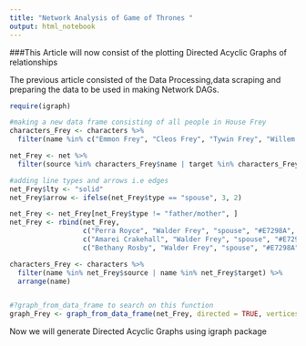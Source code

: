 ```yaml
---
title: "Network Analysis of Game of Thrones "
output: html_notebook
---
```



###This Article will now consist of the plotting Directed Acyclic Graphs of relationships 

The previous article consisted of the Data Processing,data scraping and preparing the data to be used in making Network DAGs.

```r
require(igraph)

```
```r
#making a new data frame consisting of all people in House Frey
characters_Frey <- characters %>%
  filter(name %in% c("Emmon Frey", "Cleos Frey", "Tywin Frey", "Willem Frey", "Lyonel Frey", "Tion Frey", "Walder Frey son of Emmon", "Amerei Frey", "Lancel Lannister", "Merrett Frey", "Walda Frey daughter of Merrett", "Walder Frey son of Merrett", "Marissa Frey", "Roslin Frey", "Olyvar Frey", "Willamen Frey", "Benfrey Frey", "Perwyn Frey"))

net_Frey <- net %>%
  filter(source %in% characters_Frey$name | target %in% characters_Frey$name)

#adding line types and arrows i.e edges
net_Frey$lty <- "solid"
net_Frey$arrow <- ifelse(net_Frey$type == "spouse", 3, 2)

net_Frey <- net_Frey[net_Frey$type != "father/mother", ]
net_Frey <- rbind(net_Frey,
                  c("Perra Royce", "Walder Frey", "spouse", "#E7298A", "solid", 3),
                  c("Amarei Crakehall", "Walder Frey", "spouse", "#E7298A", "solid", 3),
                  c("Bethany Rosby", "Walder Frey", "spouse", "#E7298A", "solid", 3))

characters_Frey <- characters %>%
  filter(name %in% net_Frey$source | name %in% net_Frey$target) %>%
  arrange(name)


#?graph_from_data_frame to search on this function
graph_Frey <- graph_from_data_frame(net_Frey, directed = TRUE, vertices = characters_Frey)


```

Now we will generate Directed Acyclic Graphs using igraph package
